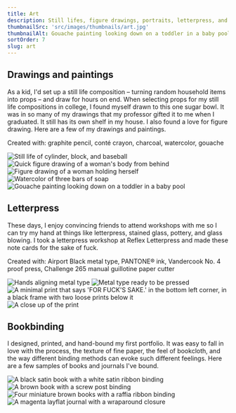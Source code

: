 ```yaml
---
title: Art
description: Still lifes, figure drawings, portraits, letterpress, and bookbinding
thumbnailSrc: 'src/images/thumbnails/art.jpg'
thumbnailAlt: Gouache painting looking down on a toddler in a baby pool
sortOrder: 7
slug: art
---
```



## Drawings and paintings

As a kid, I'd set up a still life composition – turning random household items into props – and draw for hours on end. When selecting props for my still life compositions in college, I found myself drawn to this one sugar bowl. It was in so many of my drawings that my professor gifted it to me when I graduated. It still has its own shelf in my house. I also found a love for figure drawing. Here are a few of my drawings and paintings.

<p class="subtle">Created with: graphite pencil, conté crayon, charcoal, watercolor, gouache</p>

<div class="layout-art-masonry">
  <Image src={drawingPainting01} class="image" alt="Still life of cylinder, block, and baseball" />
  <Image src={drawingPainting02} class="image img-2" alt="Quick figure drawing of a woman's body from behind" />
  <Image src={drawingPainting03} class="image img-3" alt="Figure drawing of a woman holding herself" />
  <Image src={drawingPainting04} class="image img-4" alt="Watercolor of three bars of soap" />
  <Image src={drawingPainting05} class="image" alt="Gouache painting looking down on a toddler in a baby pool" />
</div>

## Letterpress

These days, I enjoy convincing friends to attend workshops with me so I can try my hand at things like letterpress, stained glass, pottery, and glass blowing. I took a letterpress workshop at Reflex Letterpress and made these note cards for the sake of fuck.

<p class="subtle">Created with: Airport Black metal type, PANTONE® ink, Vandercook No. 4 proof press, Challenge 265 manual guillotine paper cutter</p>

<div class="layout-two-up">
  <Image src={letterpress01} class="image" alt="Hands aligning metal type" />
  <Image src={letterpress02} class="image" alt="Metal type ready to be pressed" />
  <Image src={letterpress03} class="image" alt="A minimal print that says 'FOR FUCK'S SAKE.' in the bottom left corner, in a black frame with two loose prints below it" />
  <Image src={letterpress04} class="image" alt="A close up of the print" />
</div>

## Bookbinding

I designed, printed, and hand-bound my first portfolio. It was easy to fall in love with the process, the texture of fine paper, the feel of bookcloth, and the way different binding methods can evoke such different feelings. Here are a few samples of books and journals I've bound.

<div class="layout-two-up mb-0">
  <Image src={bookbinding01} class="image" alt="A black satin book with a white satin ribbon binding" />
  <Image src={bookbinding02} class="image" alt="A brown book with a screw post binding" />
  <Image src={bookbinding03} class="image" alt="Four miniature brown books with a raffia ribbon binding" />
  <Image src={bookbinding04} class="image" alt="A magenta layflat journal with a wraparound closure" />
</div>